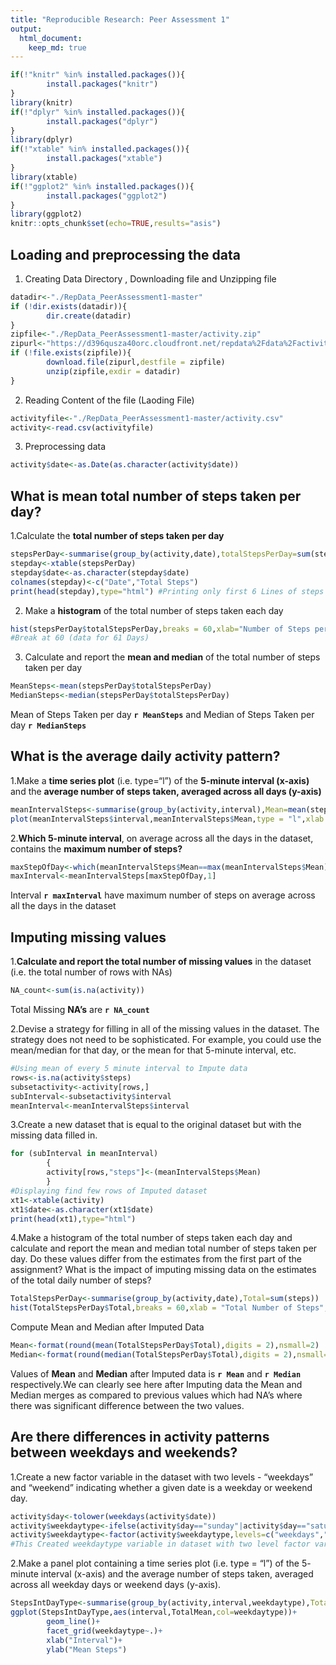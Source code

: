 ```yaml
---
title: "Reproducible Research: Peer Assessment 1"
output: 
  html_document:
    keep_md: true
---
```

```r
if(!"knitr" %in% installed.packages()){
        install.packages("knitr")
} 
library(knitr)
if(!"dplyr" %in% installed.packages()){
        install.packages("dplyr")
} 
library(dplyr)
if(!"xtable" %in% installed.packages()){
        install.packages("xtable")
} 
library(xtable)
if(!"ggplot2" %in% installed.packages()){
        install.packages("ggplot2")
} 
library(ggplot2)
knitr::opts_chunk$set(echo=TRUE,results="asis")
```

## Loading and preprocessing the data
1. Creating Data Directory , Downloading file and Unzipping file
```r
datadir<-"./RepData_PeerAssessment1-master"
if (!dir.exists(datadir)){
        dir.create(datadir)
}
zipfile<-"./RepData_PeerAssessment1-master/activity.zip"
zipurl<-"https://d396qusza40orc.cloudfront.net/repdata%2Fdata%2Factivity.zip"
if (!file.exists(zipfile)){
        download.file(zipurl,destfile = zipfile)
        unzip(zipfile,exdir = datadir)
}
```
2. Reading Content of the file (Laoding File)
```r
activityfile<-"./RepData_PeerAssessment1-master/activity.csv"
activity<-read.csv(activityfile)
```
3. Preprocessing data 
```r
activity$date<-as.Date(as.character(activity$date))
```

## What is mean total number of steps taken per day?
1.Calculate the **total number of steps taken per day**
```r
stepsPerDay<-summarise(group_by(activity,date),totalStepsPerDay=sum(steps,na.rm = TRUE))
stepday<-xtable(stepsPerDay)
stepday$date<-as.character(stepday$date)
colnames(stepday)<-c("Date","Total Steps")
print(head(stepday),type="html") #Printing only first 6 Lines of steps each day ,for full data remove head function
```
2. Make a **histogram** of the total number of steps taken each day
```r
hist(stepsPerDay$totalStepsPerDay,breaks = 60,xlab="Number of Steps per Day",main = "Frequency by number of Steps Per Day")
#Break at 60 (data for 61 Days)
```
3. Calculate and report the **mean and median** of the total number of steps taken per day
```R
MeanSteps<-mean(stepsPerDay$totalStepsPerDay)
MedianSteps<-median(stepsPerDay$totalStepsPerDay)
```
Mean of Steps Taken per day **`r MeanSteps`** and Median of Steps Taken per day **`r MedianSteps`**  

## What is the average daily activity pattern?

1.Make a **time series plot** (i.e. \color{red}{\verb|type = "l"|}type="l") of the **5-minute interval (x-axis)** and the **average number of steps taken, averaged across all days (y-axis)**
```r
meanIntervalSteps<-summarise(group_by(activity,interval),Mean=mean(steps,na.rm = TRUE))
plot(meanIntervalSteps$interval,meanIntervalSteps$Mean,type = "l",xlab = "5 Minute Interval Across 24 Hours of Day",ylab = "Mean Steps Averaged across Days")
```
  
2.**Which 5-minute interval**, on average across all the days in the dataset, contains the **maximum number of steps?**
```r
maxStepOfDay<-which(meanIntervalSteps$Mean==max(meanIntervalSteps$Mean))
maxInterval<-meanIntervalSteps[maxStepOfDay,1]
```
Interval **`r maxInterval`** have maximum number of steps on average across all the days in the dataset  

## Imputing missing values   
1.**Calculate and report the total number of missing values** in the dataset (i.e. the total number of rows with \color{red}{\verb|NA|}NAs)  
```r
NA_count<-sum(is.na(activity))
```
Total Missing **NA's** are **`r NA_count`**

2.Devise a strategy for filling in all of the missing values in the dataset. The strategy does not need to be sophisticated. For example, you could use the mean/median for that day, or the mean for that 5-minute interval, etc.  

```r
#Using mean of every 5 minute interval to Impute data 
rows<-is.na(activity$steps)
subsetactivity<-activity[rows,]
subInterval<-subsetactivity$interval
meanInterval<-meanIntervalSteps$interval
```
3.Create a new dataset that is equal to the original dataset but with the missing data filled in.  

```r
for (subInterval in meanInterval)
        {
        activity[rows,"steps"]<-(meanIntervalSteps$Mean)
        }       
#Displaying find few rows of Imputed dataset
xt1<-xtable(activity)
xt1$date<-as.character(xt1$date)
print(head(xt1),type="html")
```
  
4.Make a histogram of the total number of steps taken each day and calculate and report the mean and median total number of steps taken per day. Do these values differ from the estimates from the first part of the assignment? What is the impact of imputing missing data on the estimates of the total daily number of steps?  
```r
TotalStepsPerDay<-summarise(group_by(activity,date),Total=sum(steps))
hist(TotalStepsPerDay$Total,breaks = 60,xlab = "Total Number of Steps",main = "Total number of steps each day [NA Removed by Mean Interval Steps]")
```
  
Compute Mean and Median after Imputed Data  

```r
Mean<-format(round(mean(TotalStepsPerDay$Total),digits = 2),nsmall=2)
Median<-format(round(median(TotalStepsPerDay$Total),digits = 2),nsmall=2)
```
Values of **Mean** and **Median** after Imputed data is **`r Mean`** and **`r Median`** respectively.We can clearly see here after Imputing data the Mean and Median merges as compared to previous values which had NA's where there was significant difference between the two values.   



## Are there differences in activity patterns between weekdays and weekends?
1.Create a new factor variable in the dataset with two levels - “weekdays” and “weekend” indicating whether a given date is a weekday or weekend day.  
```r
activity$day<-tolower(weekdays(activity$date))
activity$weekdaytype<-ifelse(activity$day=="sunday"|activity$day=="saturday","weekend","weekdays") 
activity$weekdaytype<-factor(activity$weekdaytype,levels=c("weekdays","weekend"))
#This Created weekdaytype variable in dataset with two level factor variable
```
  
2.Make a panel plot containing a time series plot (i.e. type = "l") of the 5- minute interval (x-axis) and the average number of steps taken, averaged across all weekday days or weekend days (y-axis).  
```r
StepsIntDayType<-summarise(group_by(activity,interval,weekdaytype),TotalMean=mean(steps))
ggplot(StepsIntDayType,aes(interval,TotalMean,col=weekdaytype))+
        geom_line()+
        facet_grid(weekdaytype~.)+
        xlab("Interval")+
        ylab("Mean Steps")
```
